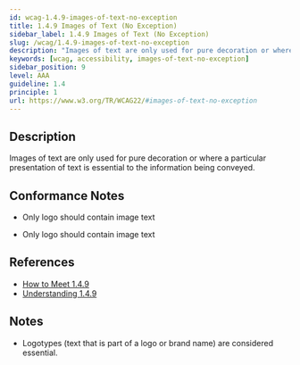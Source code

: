 ```yaml
---
id: wcag-1.4.9-images-of-text-no-exception
title: 1.4.9 Images of Text (No Exception)
sidebar_label: 1.4.9 Images of Text (No Exception)
slug: /wcag/1.4.9-images-of-text-no-exception
description: "Images of text are only used for pure decoration or where a particular presentation of text is essential to the information being conveyed."
keywords: [wcag, accessibility, images-of-text-no-exception]
sidebar_position: 9
level: AAA
guideline: 1.4
principle: 1
url: https://www.w3.org/TR/WCAG22/#images-of-text-no-exception
---
```


## Description

Images of text are only used for pure decoration or where a particular presentation of text is essential to the information being conveyed.

## Conformance Notes

<Project name="ads">
  <Support>
<ul>
<li>Only logo should contain image text</li>
</ul></Support>
</Project>

<Project name="scix">
  <Support>
<ul>
<li>Only logo should contain image text</li>
</ul></Support>
</Project>

## References

- [How to Meet 1.4.9](https://www.w3.org/WAI/WCAG22/quickref/#images-of-text-no-exception)
- [Understanding 1.4.9](https://www.w3.org/WAI/WCAG22/Understanding/images-of-text-no-exception.html)

## Notes

- Logotypes (text that is part of a logo or brand name) are considered essential.
